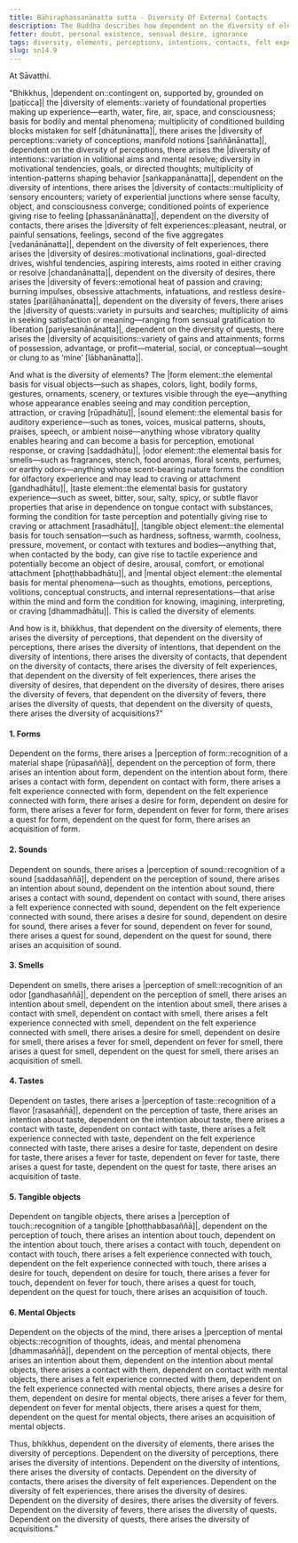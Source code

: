 ```yaml
---
title: Bāhiraphassanānatta sutta - Diversity Of External Contacts
description: The Buddha describes how dependent on the diversity of elements, there arises a diversity of perceptions, intentions, contacts, felt experiences connected with contact, desires, fevers, quests, and acquisitions.
fetter: doubt, personal existence, sensual desire, ignorance
tags: diversity, elements, perceptions, intentions, contacts, felt experiences, feelings, desires, fevers, quests, acquisitions, forms, sounds, smells, tastes, tangible objects, mental objects, form element, sound element, odor element, taste element, touch element, six sense bases, sn, sn12-21, sn14
slug: sn14.9
---
```


At Sāvatthi.

"Bhikkhus, |dependent on::contingent on, supported by, grounded on [paṭicca]| the |diversity of elements::variety of foundational properties making up experience—earth, water, fire, air, space, and consciousness; basis for bodily and mental phenomena; multiplicity of conditioned building blocks mistaken for self [dhātunānatta]|, there arises the |diversity of perceptions::variety of conceptions, manifold notions [saññānānatta]|,
dependent on the diversity of perceptions, there arises the |diversity of intentions::variation in volitional aims and mental resolve; diversity in motivational tendencies, goals, or directed thoughts; multiplicity of intention-patterns shaping behavior [saṅkappanānatta]|,
dependent on the diversity of intentions, there arises the |diversity of contacts::multiplicity of sensory encounters; variety of experiential junctions where sense faculty, object, and consciousness converge; conditioned points of experience giving rise to feeling [phassanānānatta]|,
dependent on the diversity of contacts, there arises the |diversity of felt experiences::pleasant, neutral, or painful sensations, feelings, second of the five aggregates [vedanānānatta]|,
dependent on the diversity of felt experiences, there arises the |diversity of desires::motivational inclinations, goal-directed drives, wishful tendencies, aspiring interests, aims rooted in either craving or resolve [chandanānatta]|,
dependent on the diversity of desires, there arises the |diversity of fevers::emotional heat of passion and craving; burning impulses, obsessive attachments, infatuations, and restless desire-states [pariḷāhanānatta]|,
dependent on the diversity of fevers, there arises the |diversity of quests::variety in pursuits and searches; multiplicity of aims in seeking satisfaction or meaning—ranging from sensual gratification to liberation [pariyesanānānatta]|,
dependent on the diversity of quests, there arises the |diversity of acquisitions::variety of gains and attainments; forms of possession, advantage, or profit—material, social, or conceptual—sought or clung to as ‘mine’ [lābhanānatta]|.

And what is the diversity of elements? The |form element::the elemental basis for visual objects—such as shapes, colors, light, bodily forms, gestures, ornaments, scenery, or textures visible through the eye—anything whose appearance enables seeing and may condition perception, attraction, or craving [rūpadhātu]|, |sound element::the elemental basis for auditory experience—such as tones, voices, musical patterns, shouts, praises, speech, or ambient noise—anything whose vibratory quality enables hearing and can become a basis for perception, emotional response, or craving [saddadhātu]|, |odor element::the elemental basis for smells—such as fragrances, stench, food aromas, floral scents, perfumes, or earthy odors—anything whose scent-bearing nature forms the condition for olfactory experience and may lead to craving or attachment [gandhadhātu]|, |taste element::the elemental basis for gustatory experience—such as sweet, bitter, sour, salty, spicy, or subtle flavor properties that arise in dependence on tongue contact with substances, forming the condition for taste perception and potentially giving rise to craving or attachment [rasadhātu]|, |tangible object element::the elemental basis for touch sensation—such as hardness, softness, warmth, coolness, pressure, movement, or contact with textures and bodies—anything that, when contacted by the body, can give rise to tactile experience and potentially become an object of desire, arousal, comfort, or emotional attachment [phoṭṭhabbadhātu]|, and |mental object element::the elemental basis for mental phenomena—such as thoughts, emotions, perceptions, volitions, conceptual constructs, and internal representations—that arise within the mind and form the condition for knowing, imagining, interpreting, or craving [dhammadhātu]|. This is called the diversity of elements.

And how is it, bhikkhus, that dependent on the diversity of elements, there arises the diversity of perceptions,
that dependent on the diversity of perceptions, there arises the diversity of intentions,
that dependent on the diversity of intentions, there arises the diversity of contacts,
that dependent on the diversity of contacts, there arises the diversity of felt experiences,
that dependent on the diversity of felt experiences, there arises the diversity of desires,
that dependent on the diversity of desires, there arises the diversity of fevers,
that dependent on the diversity of fevers, there arises the diversity of quests,
that dependent on the diversity of quests, there arises the diversity of acquisitions?"

#### 1. Forms

Dependent on the forms, there arises a |perception of form::recognition of a material shape [rūpasaññā]|,
dependent on the perception of form, there arises an intention about form,
dependent on the intention about form, there arises a contact with form,
dependent on contact with form, there arises a felt experience connected with form,
dependent on the felt experience connected with form, there arises a desire for form,
dependent on desire for form, there arises a fever for form,
dependent on fever for form, there arises a quest for form,
dependent on the quest for form, there arises an acquisition of form.

#### 2. Sounds

Dependent on sounds, there arises a |perception of sound::recognition of a sound [saddasaññā]|,
dependent on the perception of sound, there arises an intention about sound,
dependent on the intention about sound, there arises a contact with sound,
dependent on contact with sound, there arises a felt experience connected with sound,
dependent on the felt experience connected with sound, there arises a desire for sound,
dependent on desire for sound, there arises a fever for sound,
dependent on fever for sound, there arises a quest for sound,
dependent on the quest for sound, there arises an acquisition of sound.

#### 3. Smells

Dependent on smells, there arises a |perception of smell::recognition of an odor [gandhasaññā]|,
dependent on the perception of smell, there arises an intention about smell,
dependent on the intention about smell, there arises a contact with smell,
dependent on contact with smell, there arises a felt experience connected with smell,
dependent on the felt experience connected with smell, there arises a desire for smell,
dependent on desire for smell, there arises a fever for smell,
dependent on fever for smell, there arises a quest for smell,
dependent on the quest for smell, there arises an acquisition of smell.

#### 4. Tastes

Dependent on tastes, there arises a |perception of taste::recognition of a flavor [rasasaññā]|,
dependent on the perception of taste, there arises an intention about taste,
dependent on the intention about taste, there arises a contact with taste,
dependent on contact with taste, there arises a felt experience connected with taste,
dependent on the felt experience connected with taste, there arises a desire for taste,
dependent on desire for taste, there arises a fever for taste,
dependent on fever for taste, there arises a quest for taste,
dependent on the quest for taste, there arises an acquisition of taste.

#### 5. Tangible objects

Dependent on tangible objects, there arises a |perception of touch::recognition of a tangible [phoṭṭhabbasaññā]|,
dependent on the perception of touch, there arises an intention about touch,
dependent on the intention about touch, there arises a contact with touch,
dependent on contact with touch, there arises a felt experience connected with touch,
dependent on the felt experience connected with touch, there arises a desire for touch,
dependent on desire for touch, there arises a fever for touch,
dependent on fever for touch, there arises a quest for touch,
dependent on the quest for touch, there arises an acquisition of touch.

#### 6. Mental Objects

Dependent on the objects of the mind, there arises a |perception of mental objects::recognition of thoughts, ideas, and mental phenomena [dhammasaññā]|,
dependent on the perception of mental objects, there arises an intention about them,
dependent on the intention about mental objects, there arises a contact with them,
dependent on contact with mental objects, there arises a felt experience connected with them,
dependent on the felt experience connected with mental objects, there arises a desire for them,
dependent on desire for mental objects, there arises a fever for them,
dependent on fever for mental objects, there arises a quest for them,
dependent on the quest for mental objects, there arises an acquisition of mental objects.

Thus, bhikkhus, dependent on the diversity of elements, there arises the diversity of perceptions. Dependent on the diversity of perceptions, there arises the diversity of intentions. Dependent on the diversity of intentions, there arises the diversity of contacts. Dependent on the diversity of contacts, there arises the diversity of felt experiences. Dependent on the diversity of felt experiences, there arises the diversity of desires. Dependent on the diversity of desires, there arises the diversity of fevers. Dependent on the diversity of fevers, there arises the diversity of quests. Dependent on the diversity of quests, there arises the diversity of acquisitions."